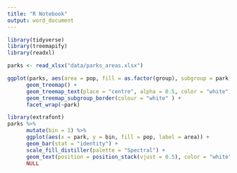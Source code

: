 ```yaml
---
title: "R Notebook"
output: word_document
---
```

```r
library(tidyverse)
library(treemapify)
library(readxl)

parks <- read_xlsx("data/parks_areas.xlsx")
```

```r
ggplot(parks, aes(area = pop, fill = as.factor(group), subgroup = park, label = area)) + 
      geom_treemap() +
      geom_treemap_text(place = "centre", alpha = 0.5, color = "white") +
      geom_treemap_subgroup_border(colour = "white" ) +
      facet_wrap(~park)
```
```r
library(extrafont)
parks %>%
      mutate(bin = 1) %>%
      ggplot(aes(x = park, y = bin, fill = pop, label = area)) +
      geom_bar(stat = "identity") +
      scale_fill_distiller(palette = "Spectral") +
      geom_text(position = position_stack(vjust = 0.5), color = "white") +
      NULL
```

